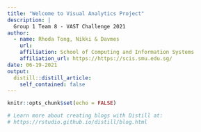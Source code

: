 ```yaml
---
title: "Welcome to Visual Analytics Project"
description: |
  Group 1 Team 8 - VAST Challenge 2021
author:
  - name: Rhoda Tong, Nikki & Davmes 
    url: 
    affiliation: School of Computing and Information Systems
    affiliation_url: https://https://scis.smu.edu.sg/
date: 06-19-2021
output:
  distill::distill_article:
    self_contained: false
---
```


```r
knitr::opts_chunk$set(echo = FALSE)

# Learn more about creating blogs with Distill at:
# https://rstudio.github.io/distill/blog.html

```




